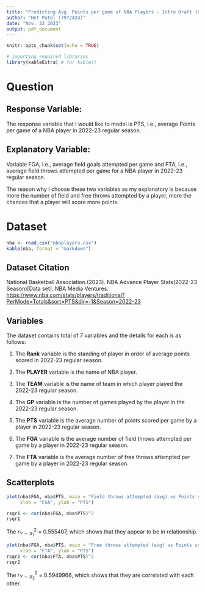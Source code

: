 ```yaml
---
title: "Predicting Avg. Points per game of NBA Players - Intro Draft (Project Part 2)"
author: "Het Patel (7972424)"
date: "Nov. 22 2023"
output: pdf_document
---
```


```r
knitr::opts_chunk$set(echo = TRUE)
```

```r
# importing required libraries
library(kableExtra) # for kable()
```
# Question

## Response Variable:
The response variable that I would like to model is PTS, i.e., average Points per game of a NBA player in 2022-23 regular season.

## Explanatory Variable:
Variable FGA, i.e., average field goals attempted per game and FTA, i.e., average field throws attempted per game for a NBA player in 2022-23 regular season.

The reason why I choose these two variables as my explanatory is because more the number of field and free throws attempted by a player, more the chances that a player will score more points.

# Dataset

```r
nba <- read.csv("nbaplayers.csv")
kable(nba, format = "markdown")
```

## Dataset Citation

National Basketball Association.(2023). NBA Advance Player Stats(2022-23 Season)[Data set]. NBA Media Ventures. [https://www.nba.com/stats/players/traditional?PerMode=Totals&sort=PTS&dir=-1&Season=2022-23](https://www.nba.com/stats/players/traditional?PerMode=Totals&sort=PTS&dir=-1&Season=2022-23)

\newpage

## Variables

The dataset contains total of 7 variables and the details for each is as follows:

1) The **Rank** variable is the standing of player in order of average points scored in 2022-23 regular season.

2) The **PLAYER** variable is the name of NBA player.

3) The **TEAM** variable is the name of team in which player played the 2022-23 regular season.

4) The **GP** variable is the number of games played by the player in the 2022-23 regular season.

5) The **PTS** variable is the average number of points scored per game by a player in 2022-23 regular season.

6) The **FGA** variable is the average number of field throws attempted per game by a player in 2022-23 regular season.

7) The **FTA** variable is the average number of free throws attempted per game by a player in 2022-23 regular season.

## Scatterplots

```r
plot(nba$FGA, nba$PTS, main = "Field throws attempted (avg) vs Points scored (avg)",
     xlab = "FGA", ylab = "PTS")
```
\newpage
```r
rsqr1 <- cor(nba$FGA, nba$PTS)^2
rsqr1
```

The $r^2_{Y \sim X_{1}}$ = 0.555407, which shows that they appear to be in relationship.

```r
plot(nba$FGA, nba$PTS, main = "Free throws attempted (avg) vs Points scored (avg)",
     xlab = "FTA", ylab = "PTS")
rsqr2 <- cor(nba$FTA, nba$PTS)^2
rsqr2
```

The $r^2_{Y \sim X_{2}}$ = 0.5949966, which shows that they are correlated with each other.